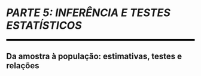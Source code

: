 
```{=latex}
\cftaddtitleline{toc}{chapter}{\rule{\textwidth}{0.4pt}}{}
```

# *PARTE 5: INFERÊNCIA E TESTES ESTATÍSTICOS* {#parte-5 .unnumbered}

<!--script for generating HORIZONTAL LINE-->
<hr style="height:5px;border-width:0;color:black;background-color:black">

## Da amostra à população: estimativas, testes e relações {.unnumbered}

```{=latex}
\markboth{}{}
\par\noindent\rule{\textwidth}{0.05in}
```
